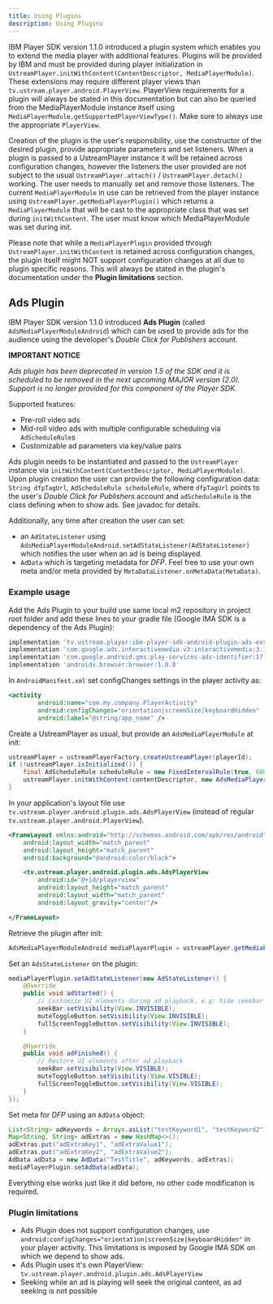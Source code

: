 ```yaml
---
title: Using Plugins
description: Using Plugins
---
```


IBM Player SDK version 1.1.0 introduced a plugin system which enables you to extend the media player with additional features.
Plugins will be provided by IBM and must be provided during player initialization in `UstreamPlayer.initWithContent(ContentDescriptor, MediaPlayerModule)`.
These extensions may require different player views than `tv.ustream.player.android.PlayerView`. PlayerView requirements for a plugin will always be stated
in this documentation but can also be queried from the MediaPlayerModule instance itself using `MediaPlayerModule.getSupportedPlayerViewType()`.
Make sure to always use the appropriate `PlayerView`.

Creation of the plugin is the user's responsibility, use the constructor of the desired plugin, provide appropriate parameters and set listeners.
When a plugin is passed to a UstreamPlayer instance it will be retained across configuration changes, however the listeners the user provided are not subject
to the usual `UstreamPlayer.attach()` / `UstreamPlayer.detach()` working. The user needs to manually set and remove those listeners.
The current `MediaPlayerModule` in use can be retrieved from the player instance using `UstreamPlayer.getMediaPlayerPlugin()` which returns
a `MediaPlayerModule` that will be cast to the appropriate class that was set during `initWithContent`. The user must know which MediaPlayerModule was
 set during init.

Please note that while a `MediaPlayerPlugin` provided through `UstreamPlayer.initWithContent` is retained across configuration changes,
the plugin itself might NOT support configuration changes at all due to plugin specific reasons. This will always be stated in the plugin's documentation
under the **Plugin limitations** section.

## Ads Plugin

IBM Player SDK version 1.1.0 introduced **Ads Plugin** (called `AdsMediaPlayerModuleAndroid`) which can be used to provide ads for the audience using the developer's
*Double Click for Publishers* account.

**IMPORTANT NOTICE**

*Ads plugin has been deprecated in version 1.5 of the SDK and it is scheduled to be removed in the next upcoming MAJOR version (2.0).
Support is no longer provided for this component of the Player SDK.*

Supported features:
- Pre-roll video ads
- Mid-roll video ads with multiple configurable scheduling via `AdScheduleRule`s
- Customizable ad parameters via key/value pairs

Ads plugin needs to be instantiated and passed to the `UstreamPlayer` instance via `initWithContent(ContentDescriptor, MediaPlayerModule)`.
Upon plugin creation the user can provide the following configuration data: `String dfpTagUrl`, `AdScheduleRule scheduleRule`,
where `dfpTagUrl` points to the user's *Double Click for Publishers* account and `adScheduleRule` is the class defining when to show ads.
See javadoc for details.

Additionally, any time after creation the user can set:
- an `AdStateListener` using `AdsMediaPlayerModuleAndroid.setAdStateListener(AdStateListener)` which notifies the user when an ad is being displayed.
- `AdData` which is targeting metadata for *DFP*. Feel free to use your own meta and/or meta provided by `MetaDataListener.onMetaData(MetaData)`.

### Example usage
Add the Ads Plugin to your build use same local m2 repository in project root folder and add these lines to your gradle file (Google IMA SDK is a dependency of the Ads Plugin):

```gradle
implementation 'tv.ustream.player:ibm-player-sdk-android-plugin-ads-external:1.4.0@aar'
implementation 'com.google.ads.interactivemedia.v3:interactivemedia:3.11.3'
implementation 'com.google.android.gms:play-services-ads-identifier:17.0.0'
implementation 'androidx.browser:browser:1.0.0'
```

In `AndroidManifest.xml` set configChanges settings in the player activity as:

```xml
<activity
        android:name="com.my.company.PlayerActivity"
        android:configChanges="orientation|screenSize|keyboardHidden"
        android:label="@string/app_name" />
```

Create a UstreamPlayer as usual, but provide an `AdsMediaPlayerModule` at init:
```java
ustreamPlayer = ustreamPlayerFactory.createUstreamPlayer(playerId);
if (!ustreamPlayer.isInitialized()) {
    final AdScheduleRule scheduleRule = new FixedIntervalRule(true, 60000); // Schedules a pre-roll and inserts mid-rolls after 60 seconds of playback time
    ustreamPlayer.initWithContent(contentDescriptor, new AdsMediaPlayerModuleAndroid(/* AdsStateListener */this, DFP_TAG_URL, scheduleRule));
}
```

In your application's layout file use `tv.ustream.player.android.plugin.ads.AdsPlayerView` (instead of regular `tv.ustream.player.android.PlayerView`).

```xml
<FrameLayout xmlns:android="http://schemas.android.com/apk/res/android"
    android:layout_width="match_parent"
    android:layout_height="match_parent"
    android:background="@android:color/black">

    <tv.ustream.player.android.plugin.ads.AdsPlayerView
        android:id="@+id/playerview"
        android:layout_height="match_parent"
        android:layout_width="match_parent"
        android:layout_gravity="center"/>

</FrameLayout>
```

Retrieve the plugin after init:

```java
AdsMediaPlayerModuleAndroid mediaPlayerPlugin = ustreamPlayer.getMediaPlayerPlugin();
```

Set an `AdsStateListener` on the plugin:

```java
mediaPlayerPlugin.setAdStateListener(new AdStateListener() {
    @Override
    public void adStarted() {
        // Customize UI elements during ad playback, e.g: hide seekbar
        seekBar.setVisibility(View.INVISIBLE);
        muteToggleButton.setVisibility(View.INVISIBLE);
        fullScreenToggleButton.setVisibility(View.INVISIBLE);
    }

    @Override
    public void adFinished() {
        // Restore UI elements after ad playback
        seekBar.setVisibility(View.VISIBLE);
        muteToggleButton.setVisibility(View.VISIBLE);
        fullScreenToggleButton.setVisibility(View.VISIBLE);
    }
});
```

Set meta for *DFP* using an `AdData` object:

```java
List<String> adKeywords = Arrays.asList("testKeyword1", "testKeyword2");
Map<String, String> adExtras = new HashMap<>();
adExtras.put("adExtraKey1", "adExtraValue1");
adExtras.put("adExtraKey2", "adExtraValue2");
AdData adData = new AdData("TestTitle", adKeywords, adExtras);
mediaPlayerPlugin.setAdData(adData);
```

Everything else works just like it did before, no other code modification is required.

### Plugin limitations

- Ads Plugin does not support configuration changes, use `android:configChanges="orientation|screenSize|keyboardHidden"` in your player activity.
This limitations is imposed by Google IMA SDK on which we depend to show ads.
- Ads Plugin uses it's own PlayerView: `tv.ustream.player.android.plugin.ads.AdsPlayerView`
- Seeking while an ad is playing will seek the original content, as ad seeking is not possible
